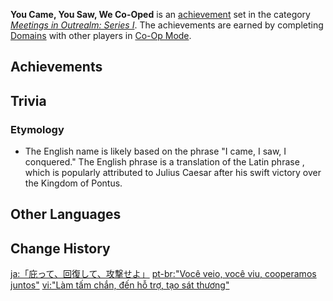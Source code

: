 {{Achievement Set Infobox
|primogems    = {{Achievement/Primogems|You Came, You Saw, We Co-Oped}}
|total        = {{Achievement/Total|You Came, You Saw, We Co-Oped}}
|category     = Meetings in Outrealm: Series I
}}
'''You Came, You Saw, We Co-Oped''' is an [[achievement]] set in the category ''[[Meetings in Outrealm: Series I]]''. The achievements are earned by completing [[Domains]] with other players in [[Co-Op Mode]].

==Achievements==
{{Achievements by Category Table|You Came, You Saw, We Co-Oped}}

==Trivia==
===Etymology===
*The English name is likely based on the phrase "I came, I saw, I conquered." The English phrase is a translation of the Latin phrase ''{{w|Veni, vidi, vici}}'', which is popularly attributed to Julius Caesar after his swift victory over the Kingdom of Pontus.

==Other Languages==
{{Other Languages
|en      = You Came, You Saw, We Co-Oped
|zhs     = 「来坦，来补，来输出」
|zhs_rm  = "Lái Tǎn, Lái Bǔ, Lái Shūchū"
|zht     = 「來坦，來補，來輸出」
|zht_rm  = "Lái Tǎn, Lái Bǔ, Lái Shūchū"
|zh_tl   = 
|ja      = 「庇って、回復して、攻撃せよ」
|ja_rm   = "Kabatte, Kaifuku Shite, Kougeki Seyo"
|ja_tl   = "Defend, Recover, Attack"
|ko      = 「탱커, 힐러, 딜러 자리 있어요!」
|ko_rm   = "Taenkeo, Hilleo, Dilleo Jari Isseoyo!"
|ko_tl   = "Tank, Healer, DPS Party Space Exist!"
|es      = La unión hace la fuerza
|es_tl   = Unity Makes Strength
|fr      = L'union fait la force
|fr_tl   = Unity Makes Strength
|ru      = Пришли, увидели и победили вместе
|ru_tl   = We Came, We Saw and We Won Together
|th      = คุณรู้ ฉันรู้ เราสู้ร่วมกัน
|th_rm   = 
|th_tl   = 
|vi      = "Làm tấm chắn, đến hỗ trợ, tạo sát thương"
|vi_tl   = "Be a shield, come support, create damage"
|de      = „Zusammen sind wir stärker“
|de_tl   = "Together We Are Stronger"
|id      = Datang Bermain dan Membantu
|id_tl   = Came Playing and Help
|pt      = "Você veio, você viu, cooperamos juntos"
|pt_tl   = 
|tr      = Birlikten Kuvvet Doğar
|tr_tl   = Unity Emenates Strength
|it      = Venisti, vedesti, collaborammo
|it_tl   = 
}}

==Change History==
{{Change History|1.0}}
<!--
==References==
{{Reflist}}
-->

[[ja:「庇って、回復して、攻撃せよ」]]
[[pt-br:"Você veio, você viu, cooperamos juntos"]]
[[vi:"Làm tấm chắn, đến hỗ trợ, tạo sát thương"]]